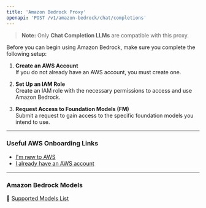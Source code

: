 ```yaml
---
title: 'Amazon Bedrock Proxy'
openapi: 'POST /v1/amazon-bedrock/chat/completions'
---
```


> **Note:** Only **Chat Completion LLMs** are compatible with this proxy.

Before you can begin using Amazon Bedrock, make sure you complete the following setup:

1. **Create an AWS Account**  
   If you do not already have an AWS account, you must create one.

2. **Set Up an IAM Role**  
   Create an IAM role with the necessary permissions to access and use Amazon Bedrock.

3. **Request Access to Foundation Models (FM)**  
   Submit a request to gain access to the specific foundation models you intend to use.

---

### Useful AWS Onboarding Links

- [I'm new to AWS](https://docs.aws.amazon.com/bedrock/latest/userguide/getting-started.html#new-to-aws)  
- [I already have an AWS account](https://docs.aws.amazon.com/bedrock/latest/userguide/getting-started.html#getting-started-bedrock-role)

---

### Amazon Bedrock Models  
🔗 [Supported Models List](https://docs.aws.amazon.com/bedrock/latest/userguide/models-supported.html)

